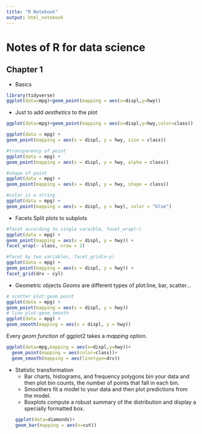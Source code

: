 ```yaml
---
title: "R Notebook"
output: html_notebook
---
```


# Notes of R for data science
## Chapter 1

* Basics 

```r
library(tidyverse)
ggplot(data=mpg)+geom_point(mapping = aes(x=displ,y=hwy))
```

* Just to add _aesthetics_ to the plot

```r
ggplot(data=mpg)+geom_point(mapping = aes(x=displ,y=hwy,color=class))
```

```r
ggplot(data = mpg) +
geom_point(mapping = aes(x = displ, y = hwy, size = class))

#transparency of point
ggplot(data = mpg) +
geom_point(mapping = aes(x = displ, y = hwy, alpha = class))

#shape of point
ggplot(data = mpg) +
geom_point(mapping = aes(x = displ, y = hwy, shape = class))

#color is a string
ggplot(data = mpg) +
geom_point(mapping = aes(x = displ, y = hwy), color = "blue")
```

* Facets
Split plots to subplots
```r
#facet according to single varaible, facet_wrap(~)
ggplot(data = mpg) +
geom_point(mapping = aes(x = displ, y = hwy)) +
facet_wrap(~ class, nrow = 2)

#facet by two variables, facet_grid(x~y)
ggplot(data = mpg) +
geom_point(mapping = aes(x = displ, y = hwy)) +
facet_grid(drv ~ cyl)
```

* Geometric objects
_Geoms_ are different types of plot:line, bar, scatter...
```r
# scatter plot:geom_point
ggplot(data = mpg) +
geom_point(mapping = aes(x = displ, y = hwy))
# line plot:geom_smooth
ggplot(data = mpg) +
geom_smooth(mapping = aes(x = displ, y = hwy))
```

Every _geom function_ of ggplot2 takes a _mapping_ option.

```r
ggplot(data=mpg,mapping = aes(x=displ,y=hwy))+
  geom_point(mapping = aes(color=class))+
  geom_smooth(mapping = aes(linetype=drv))
```

* Statistic transformation
  + Bar charts, histograms, and frequency polygons bin your data and then plot bin counts, the number of points that fall in each bin.
  + Smoothers fit a model to your data and then plot predictions from the model.
  + Boxplots compute a robust summary of the distribution and display a specially formatted box.  
```r
ggplot(data=diamonds)+
  geom_bar(mapping = aes(x=cut))
```


